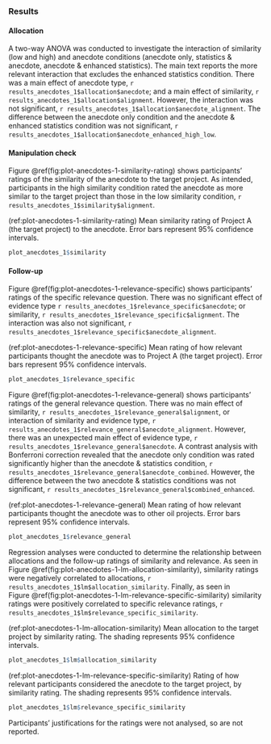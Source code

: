 ### Results {#results-anecdotes-1-appendix}

#### Allocation

A two-way ANOVA was conducted to investigate the interaction of similarity (low
and high) and anecdote conditions (anecdote only, statistics & anecdote,
anecdote & enhanced statistics). The main text reports the more relevant
interaction that excludes the enhanced statistics condition. There was a main
effect of anecdote type, `r results_anecdotes_1$allocation$anecdote`; and a main
effect of similarity, `r results_anecdotes_1$allocation$alignment`. However, the
interaction was not significant,
`r results_anecdotes_1$allocation$anecdote_alignment`. The difference between
the anecdote only condition and the anecdote & enhanced statistics condition was
not significant, `r results_anecdotes_1$allocation$anecdote_enhanced_high_low`.

#### Manipulation check

Figure \@ref(fig:plot-anecdotes-1-similarity-rating) shows participants' ratings
of the similarity of the anecdote to the target project. As intended,
participants in the high similarity condition rated the anecdote as more similar
to the target project than those in the low similarity condition,
`r results_anecdotes_1$similarity$alignment`.

(ref:plot-anecdotes-1-similarity-rating) Mean similarity rating of Project A (the target project) to the anecdote. Error bars represent 95% confidence intervals.

```r
plot_anecdotes_1$similarity
```

#### Follow-up

Figure \@ref(fig:plot-anecdotes-1-relevance-specific) shows participants'
ratings of the specific relevance question. There was no significant effect of
evidence type `r results_anecdotes_1$relevance_specific$anecdote`; or
similarity, `r results_anecdotes_1$relevance_specific$alignment`. The
interaction was also not significant, `r
results_anecdotes_1$relevance_specific$anecdote_alignment`.

(ref:plot-anecdotes-1-relevance-specific) Mean rating of how relevant participants thought the anecdote was to Project A (the target project). Error bars represent 95% confidence intervals.

```r
plot_anecdotes_1$relevance_specific
```

Figure \@ref(fig:plot-anecdotes-1-relevance-general) shows participants' ratings
of the general relevance question. There was no main effect of similarity,
`r results_anecdotes_1$relevance_general$alignment`, or interaction of
similarity and evidence type, `r
results_anecdotes_1$relevance_general$anecdote_alignment`. However, there was an
unexpected main effect of evidence type,
`r results_anecdotes_1$relevance_general$anecdote`. A contrast analysis with
Bonferroni correction revealed that the anecdote only condition was rated
significantly higher than the anecdote & statistics condition,
`r results_anecdotes_1$relevance_general$anecdote_combined`. However, the
difference between the two anecdote & statistics conditions was not significant,
`r results_anecdotes_1$relevance_general$combined_enhanced`.

(ref:plot-anecdotes-1-relevance-general) Mean rating of how relevant participants thought the anecdote was to other oil projects. Error bars represent 95% confidence intervals.

```r
plot_anecdotes_1$relevance_general
```

Regression analyses were conducted to determine the relationship between
allocations and the follow-up ratings of similarity and relevance. As seen in
Figure \@ref(fig:plot-anecdotes-1-lm-allocation-similarity), similarity ratings
were negatively correlated to allocations,
`r results_anecdotes_1$lm$allocation_similarity`. Finally, as seen in
Figure \@ref(fig:plot-anecdotes-1-lm-relevance-specific-similarity) similarity
ratings were positively correlated to specific relevance ratings,
`r results_anecdotes_1$lm$relevance_specific_similarity`.

(ref:plot-anecdotes-1-lm-allocation-similarity) Mean allocation to the target
project by similarity rating. The shading represents 95% confidence intervals.

```r
plot_anecdotes_1$lm$allocation_similarity
```

(ref:plot-anecdotes-1-lm-relevance-specific-similarity) Rating of how relevant participants considered the anecdote to the target project, by similarity rating. The shading represents 95% confidence intervals.

```r
plot_anecdotes_1$lm$relevance_specific_similarity
```

Participants' justifications for the ratings were not analysed, so are not reported.

